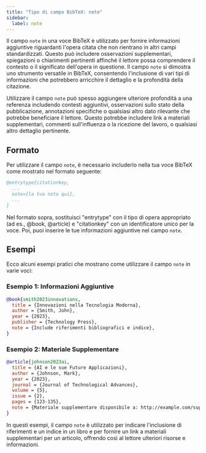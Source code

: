 ```yaml
---
title: "Tipo di campo BibTeX: note"  
sidebar:  
  label: note  
---
```



Il campo `note` in una voce BibTeX è utilizzato per fornire informazioni aggiuntive riguardanti l'opera citata che non rientrano in altri campi standardizzati. Questo può includere osservazioni supplementari, spiegazioni o chiarimenti pertinenti affinché il lettore possa comprendere il contesto o il significato dell'opera in questione. Il campo `note` si dimostra uno strumento versatile in BibTeX, consentendo l'inclusione di vari tipi di informazioni che potrebbero arricchire il dettaglio e la profondità della citazione.

<CiteDrive />

Utilizzare il campo `note` può spesso aggiungere ulteriore profondità a una referenza includendo contesti aggiuntivi, osservazioni sullo stato della pubblicazione, annotazioni specifiche o qualsiasi altro dato rilevante che potrebbe beneficiare il lettore. Questo potrebbe includere link a materiali supplementari, commenti sull'influenza o la ricezione del lavoro, o qualsiasi altro dettaglio pertinente.

## Formato

Per utilizzare il campo `note`, è necessario includerlo nella tua voce BibTeX come mostrato nel formato seguente:

```bibtex
@entrytype{citationkey,
  ...
  note={la tua nota qui},
  ...
}
```

Nel formato sopra, sostituisci "entrytype" con il tipo di opera appropriato (ad es., @book, @article) e "citationkey" con un identificatore unico per la voce. Poi, puoi inserire le tue informazioni aggiuntive nel campo `note`.

## Esempi

Ecco alcuni esempi pratici che mostrano come utilizzare il campo `note` in varie voci:

### Esempio 1: Informazioni Aggiuntive

```bibtex
@book{smith2023innovations,
  title = {Innovazioni nella Tecnologia Moderna},
  author = {Smith, John},
  year = {2023},
  publisher = {Technology Press},
  note = {Include riferimenti bibliografici e indice},
}
```

### Esempio 2: Materiale Supplementare

```bibtex
@article{johnson2023ai,
  title = {AI e le sue Future Applicazioni},
  author = {Johnson, Mark},
  year = {2023},
  journal = {Journal of Technological Advances},
  volume = {5},
  issue = {2},
  pages = {123-135},
  note = {Materiale supplementare disponibile a: http://example.com/supplementary_material},
}
```

In questi esempi, il campo `note` è utilizzato per indicare l'inclusione di riferimenti e un indice in un libro e per fornire un link a materiali supplementari per un articolo, offrendo così al lettore ulteriori risorse e informazioni.

